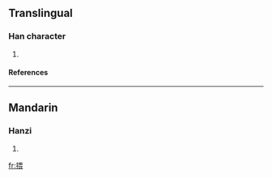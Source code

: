 ==Translingual==
===Han character===
{{Han char|rn=64|rad=手|as=09|sn=12|four=5603<sub>2</sub>|canj=手田一女 (QWMV)}}
# {{defn|Han|sort=手09}}
====References====
{{Han ref|kx=0441.130|dkj=12335|dj=0792.080|hdz=31917.010|uh=63CB|ud=25547|bh=D96D|bd=55661}}
----
==Mandarin==
===Hanzi===
{{cmn-hanzi|pin=[[wēi]] (wei1)|wg=wei<sup>1</sup>}}
# {{defn|Mandarin}}

[[fr:揋]]
